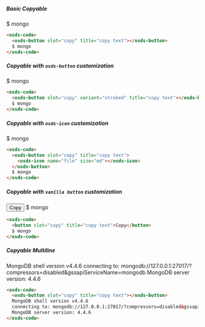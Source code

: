 ##### Basic Copyable

<osds-code>
  <osds-button slot="copy" title="copy text"></osds-button>
  $ mongo
</osds-code>

```html
<osds-code>
  <osds-button slot="copy" title="copy text"></osds-button>
  $ mongo
</osds-code>
```

##### Copyable with `osds-button` customization

<osds-code>
  <osds-button slot="copy" variant="stroked" title="copy text"></osds-button>
  $ mongo
</osds-code>

```html
<osds-code>
  <osds-button slot="copy" variant="stroked" title="copy text"></osds-button>
  $ mongo
</osds-code>
```

##### Copyable with `osds-icon` customization

<osds-code>
  <osds-button slot="copy" title="copy text">
    <osds-icon name="file" size="md"></osds-icon>
  </osds-button>
  $ mongo
</osds-code>

```html
<osds-code>
  <osds-button slot="copy" title="copy text">
    <osds-icon name="file" size="md"></osds-icon>
  </osds-button>
  $ mongo
</osds-code>
```

##### Copyable with `vanilla button` customization

<osds-code>
  <button slot="copy" title="copy text">Copy</button>
  $ mongo
</osds-code>

```html
<osds-code>
  <button slot="copy" title="copy text">Copy</button>
  $ mongo
</osds-code>
```

##### Copyable Multiline

<osds-code>
  <osds-button slot="copy" title="copy text"></osds-button>
  MongoDB shell version v4.4.6
  connecting to: mongodb://127.0.0.1:27017/?compressors=disabled&gssapiServiceName=mongodb
  MongoDB server version: 4.4.6
</osds-code>

```html
<osds-code>
  <osds-button slot="copy" title="copy text"></osds-button>
  MongoDB shell version v4.4.6
  connecting to: mongodb://127.0.0.1:27017/?compressors=disabled&gssapiServiceName=mongodb
  MongoDB server version: 4.4.6
</osds-code>
```
